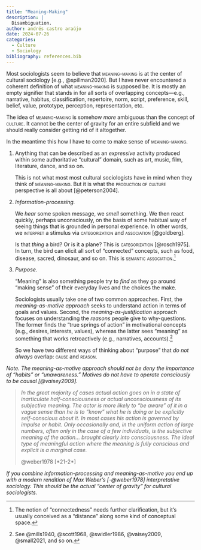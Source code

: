 ```yaml
---
title: "Meaning-Making"
description: |
  Disambiguation.
author: andrés castro araújo
date: 2024-07-26
categories: 
  - Culture
  - Sociology
bibliography: references.bib
---
```


Most sociologists seem to believe that [meaning-making]{.smallcaps} is at the center of cultural sociology [e.g., @spillman2020]. But I have never encountered a coherent definition of what [meaning-making]{.smallcaps} is supposed be. It is mostly an empty signifier that stands in for all sorts of overlapping concepts—e.g., narrative, habitus, classification, repertoire, norm, script, preference, skill, belief, value, prototype, perception, representation, etc.

The idea of [meaning-making]{.smallcaps} is somehow *more* ambiguous than the concept of [culture]{.smallcaps}. It cannot be the center of gravity for an entire subfield and we should really consider getting rid of it altogether.

In the meantime this how I have to come to make sense of [meaning-making]{.smallcaps}.

1.  Anything that can be described as an *expressive* activity produced within some authoritative "cultural" domain, such as art, music, film, literature, dance, and so on.

    This is not what most most cultural sociologists have in mind when they think of [meaning-making]{.smallcaps}. But it is what the [production of culture]{.smallcaps} perspective is all about [@peterson2004].

2.  *Information-processing.*

    We *hear* some spoken message, we *smell* something. We then react quickly, perhaps unconsciously, on the basis of some habitual way of seeing things that is grounded in personal experience. In other words, we [interpret]{.smallcaps} a stimulus via [categorization]{.smallcaps} and [association]{.smallcaps} [@goldberg].

    Is that *thing* a bird? Or is it a plane? This is [categorization]{.smallcaps} [@rosch1975]. In turn, the bird can elicit all sort of "connected" concepts, such as food, disease, sacred, dinosaur, and so on. This is [semantic association]{.smallcaps}.[^1]

3.  *Purpose.*

    "Meaning" is also something people try to *find* as they go around "making sense" of their everyday lives and the choices the make.

    Sociologists usually take one of two common approaches. First, the *meaning-as-motive approach* seeks to understand action in terms of goals and values. Second, the *meaning-as-justification* approach focuses on understanding the *reasons* people give to why-questions. The former finds the "true springs of action" in motivational concepts (e.g., desires, interests, values), whereas the latter sees "meaning" as something that works retroactively (e.g., narratives, accounts).[^2]

    So we have two different ways of thinking about "purpose" that *do not always* overlap: [cause]{.smallcaps} and [reason]{.smallcaps}.

[^1]: The notion of "connectedness" needs further clarification, but it's usually conceived as a "distance" along some kind of conceptual space.

[^2]: See @mills1940, @scott1968, @swidler1986, @vaisey2009, @small2021, and so on.

*Note. The meaning-as-motive approach should not be deny the importance of "habits" or "unawareness." Motives do not have to operate consciously to be causal [@vaisey2009].*

> *In the great majority of cases actual action goes on in a state of inarticulate half-consciousness or actual unconsciousness of its subjective meaning. The actor is more likely to "be aware" of it in a vague sense than he is to "know" what he is doing or be explicitly self-conscious about it. In most cases his action is governed by impulse or habit. Only occasionally and, in the uniform action of large numbers, often only in the case of a few individuals, is the subjective meaning of the action... brought clearly into consciousness. The ideal type of meaningful action where the meaning is fully conscious and explicit is a marginal case.*
>
> @weber1978 [*21-2*]

*If you combine information-processing and meaning-as-motive you end up with a modern rendition of Max Weber's [-@weber1978] interpretative sociology. This should be the actual "center of gravity" for cultural sociologists.*
